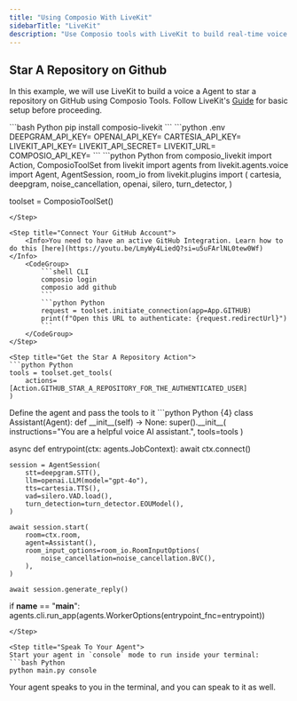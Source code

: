 ```yaml
---
title: "Using Composio With LiveKit"
sidebarTitle: "LiveKit"
description: "Use Composio tools with LiveKit to build real-time voice and multimodal AI applications"
---
```


## Star A Repository on Github
In this example, we will use LiveKit to build a voice a Agent to star a repository on GitHub using Composio Tools. Follow LiveKit's [Guide](https://docs.livekit.io/agents/v1/start/voice-ai/) for basic setup before proceeding.

<Steps>
<Step title="Install Packages">
```bash Python
pip install composio-livekit
```
</Step>
<Step title="Set Environment Variables">
```python .env
DEEPGRAM_API_KEY=
OPENAI_API_KEY=
CARTESIA_API_KEY=
LIVEKIT_API_KEY=
LIVEKIT_API_SECRET=
LIVEKIT_URL=
COMPOSIO_API_KEY=
```
</Step>
<Step title="Import Libraries & Initialize ComposioToolSet">
```python Python
from composio_livekit import Action, ComposioToolSet
from livekit import agents
from livekit.agents.voice import Agent, AgentSession, room_io
from livekit.plugins import (
    cartesia,
    deepgram,
    noise_cancellation,
    openai,
    silero,
    turn_detector,
)

toolset = ComposioToolSet()
```
</Step>

<Step title="Connect Your GitHub Account">
    <Info>You need to have an active GitHub Integration. Learn how to do this [here](https://youtu.be/LmyWy4LiedQ?si=u5uFArlNL0tew0Wf)</Info>
    <CodeGroup>
        ```shell CLI
        composio login
        composio add github
        ```
        ```python Python
        request = toolset.initiate_connection(app=App.GITHUB)
        print(f"Open this URL to authenticate: {request.redirectUrl}")
        ```
    </CodeGroup>
</Step>

<Step title="Get the Star A Repository Action">
```python Python
tools = toolset.get_tools(
    actions=[Action.GITHUB_STAR_A_REPOSITORY_FOR_THE_AUTHENTICATED_USER]
)
```
</Step>
<Step title="Define the Agent">
Define the agent and pass the tools to it
```python Python {4}
class Assistant(Agent):
    def __init__(self) -> None:
        super().__init__(
            instructions="You are a helpful voice AI assistant.", tools=tools
        )

async def entrypoint(ctx: agents.JobContext):
    await ctx.connect()

    session = AgentSession(
        stt=deepgram.STT(),
        llm=openai.LLM(model="gpt-4o"),
        tts=cartesia.TTS(),
        vad=silero.VAD.load(),
        turn_detection=turn_detector.EOUModel(),
    )

    await session.start(
        room=ctx.room,
        agent=Assistant(),
        room_input_options=room_io.RoomInputOptions(
            noise_cancellation=noise_cancellation.BVC(),
        ),
    )

    await session.generate_reply()

if __name__ == "__main__":
    agents.cli.run_app(agents.WorkerOptions(entrypoint_fnc=entrypoint))
```
</Step>

<Step title="Speak To Your Agent">
Start your agent in `console` mode to run inside your terminal:
```bash Python
python main.py console
```
Your agent speaks to you in the terminal, and you can speak to it as well.
</Step>
</Steps>

